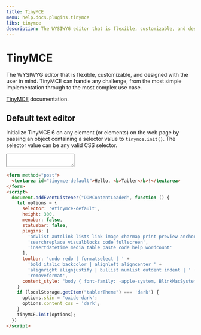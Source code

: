 ```yaml
---
title: TinyMCE
menu: help.docs.plugins.tinymce
libs: tinymce
description: The WYSIWYG editor that is flexible, customizable, and designed with the user in mind. TinyMCE can handle any challenge, from the most simple implementation through to the most complex use case.
---
```


# TinyMCE

The WYSIWYG editor that is flexible, customizable, and designed with the user in mind. TinyMCE can handle any challenge, from the most simple implementation through to the most complex use case.

[TinyMCE](https://www.tiny.cloud/docs/) documentation.

## Default text editor

Initialize TinyMCE 6 on any element (or elements) on the web page by passing an object containing a selector value to `tinymce.init()`. The selector value can be any valid CSS selector.

<Example>
<form method="post">
  <textarea id="tinymce-default" value="Hello, <b>Tabler</b>!"></textarea>
</form>
</Example>

~~~html
<form method="post">
  <textarea id="tinymce-default">Hello, <b>Tabler</b>!</textarea>
</form>
<script>
  document.addEventListener("DOMContentLoaded", function () {
    let options = {
      selector: '#tinymce-default',
      height: 300,
      menubar: false,
      statusbar: false,
      plugins: [
        'advlist autolink lists link image charmap print preview anchor',
        'searchreplace visualblocks code fullscreen',
        'insertdatetime media table paste code help wordcount'
      ],
      toolbar: 'undo redo | formatselect | ' +
        'bold italic backcolor | alignleft aligncenter ' +
        'alignright alignjustify | bullist numlist outdent indent | ' +
        'removeformat',
      content_style: 'body { font-family: -apple-system, BlinkMacSystemFont, San Francisco, Segoe UI, Roboto, Helvetica Neue, sans-serif; font-size: 14px; -webkit-font-smoothing: antialiased; }'
    }
    if (localStorage.getItem("tablerTheme") === 'dark') {
      options.skin = 'oxide-dark';
      options.content_css = 'dark';
    }
    tinyMCE.init(options);
  })
</script>
~~~
